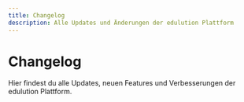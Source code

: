 ```yaml
---
title: Changelog
description: Alle Updates und Änderungen der edulution Plattform
---
```




# Changelog

Hier findest du alle Updates, neuen Features und Verbesserungen der edulution Plattform.

<ChangelogFromMarkdown markdown={allChangelogs} />
